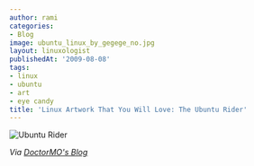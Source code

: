 ```yaml
---
author: rami
categories:
- Blog
image: ubuntu_linux_by_gegege_no.jpg
layout: linuxologist
publishedAt: '2009-08-08'
tags:
- linux
- ubuntu
- art
- eye candy
title: 'Linux Artwork That You Will Love: The Ubuntu Rider'
---
```


![Ubuntu Rider](/assets/images/content/blog/ubuntu_linux_by_gegege_no.jpg)

_Via [DoctorMO's Blog](http://doctormo.org/2009/08/04/artwork-the-ubuntu-rider/)_
